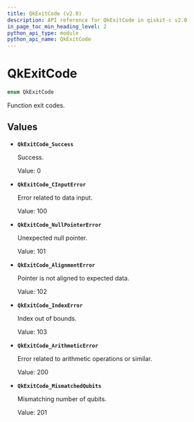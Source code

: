 ```yaml
---
title: QkExitCode (v2.0)
description: API reference for QkExitCode in qiskit-c v2.0
in_page_toc_min_heading_level: 2
python_api_type: module
python_api_name: QkExitCode
---
```


# QkExitCode

```c
enum QkExitCode
```

Function exit codes.

## Values

*   **`QkExitCode_Success`**

    Success.

    Value: 0

*   **`QkExitCode_CInputError`**

    Error related to data input.

    Value: 100

*   **`QkExitCode_NullPointerError`**

    Unexpected null pointer.

    Value: 101

*   **`QkExitCode_AlignmentError`**

    Pointer is not aligned to expected data.

    Value: 102

*   **`QkExitCode_IndexError`**

    Index out of bounds.

    Value: 103

*   **`QkExitCode_ArithmeticError`**

    Error related to arithmetic operations or similar.

    Value: 200

*   **`QkExitCode_MismatchedQubits`**

    Mismatching number of qubits.

    Value: 201

